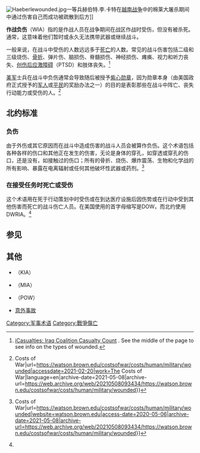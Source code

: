 {{short description|Military classification used for military persons wounded by enemy action}}

[[File:Haeberlewounded.jpg|thumb]]一等兵赫伯特.李.卡特在[[越南战争|越南战争]]中的棉莱大屠杀期间中通过伤害自己而成功被疏散到后方]]

'''作战负伤'''（WIA）指的是作战人员在战争期间在战区作战时受伤，但没有被杀死。通常，这意味着他们暂时或永久无法携带武器或继续战斗。

一般来说，在战斗中受伤的人数远远多于[[死亡|死亡]]的人数。常见的战斗伤害包括二级和三级烧伤、[[骨折|骨折]]、弹片伤、脑损伤、脊髓损伤、神经损伤、瘫痪、视力和听力丧失、[[创伤后应激障碍|创伤后应激障碍]]（PTSD）和肢体丧失。<ref>[http://icasualties.org/Iraq/index.aspx iCasualties: Iraq Coalition Casualty Count] {{Wayback|url=http://icasualties.org/Iraq/index.aspx |date=20110321080348 }}. See the middle of the page to see info on the types of wounded.</ref>

[[美军|美军]]士兵在战斗中负伤通常会导致随后被授予[[紫心勋章|紫心勋章]]，因为勋章本身（由美国政府正式授予的[[军人|军人]]或[[平民|平民]]的奖励办法之一）的目的是表彰那些在战斗中阵亡、丧失行动能力或受伤的人。<ref>{{Cite web|title=US & Allied Wounded {{!}} Costs of War|url=https://watson.brown.edu/costsofwar/costs/human/military/wounded|accessdate=2021-02-20|work=The Costs of War|language=en|archive-date=2021-05-08|archive-url=https://web.archive.org/web/20210508093434/https://watson.brown.edu/costsofwar/costs/human/military/wounded}}</ref>

== 北约标准 ==
=== 负伤 ===
由于外伤或其它原因而在战斗中造成伤害的战斗人员会被算作负伤。这个术语包括各种各样的伤口和其他正在发生的伤害，无论是身体的穿孔，如穿透或穿孔的伤口，还是没有，如接触过的伤口；所有的骨折、烧伤、爆炸震荡、生物和化学战的所有影响、暴露在电离辐射或任何其他破坏性武器或药剂。<ref name="#1">{{Cite web|title=US & Allied Wounded {{!}} Costs of War|url=https://watson.brown.edu/costsofwar/costs/human/military/wounded|website=watson.brown.edu|access-date=2020-05-06|archive-date=2021-05-08|archive-url=https://web.archive.org/web/20210508093434/https://watson.brown.edu/costsofwar/costs/human/military/wounded}}</ref>

===在接受任务时死亡或受伤===
这个术语用在死于行动策划中时受伤或在到达医疗设施后因伤势或在行动中受到其他伤害而死亡的战斗伤亡人员。在美国使用的首字母缩写是DOW，而北约使用DWRIA。<ref name="#1"/>

== 参见 ==
{{reflist}}

==其他==
* {{le|战斗中阵亡|Killed in action}}（KIA）
* {{le|战斗中失踪|Missing in action}}（MIA）
* {{le|战斗中被俘|Prisoner of war}}（POW）
* [[意外事故|意外事故]]

[[Category:军事术语|Category:军事术语]]
[[Category:戰爭傷亡|Category:戰爭傷亡]]